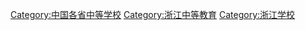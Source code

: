 [[Category:中国各省中等学校|Category:中国各省中等学校]]
[[Category:浙江中等教育|Category:浙江中等教育]]
[[Category:浙江学校|Category:浙江学校]]
